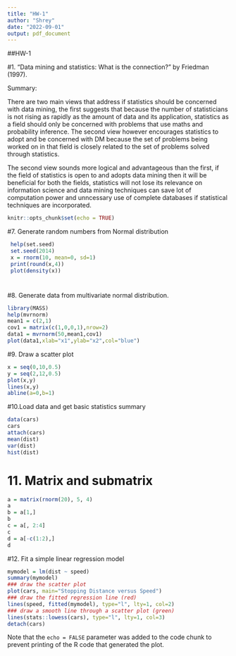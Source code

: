 ```yaml
---
title: "HW-1"
author: "Shrey"
date: "2022-09-01"
output: pdf_document
---
```


##HW-1

#1. "Data mining and statistics: What is the connection?" by Friedman (1997).

Summary:

There are two main views that address if statistics should be concerned with data mining, the first suggests that because the number of statisticians is not rising as rapidly as the amount of data and its application, statistics as a field should only be concerned with problems that use maths and probability inference. The second view however encourages statistics to adopt and be concerned with DM because the set of problems being worked on in that field is closely related to the set of problems solved through statistics.

The second view sounds more logical and advantageous than the first, if the field of statistics is open to and adopts data mining then it will be beneficial for both the fields, statistics will not lose its relevance on information science and data mining techniques can save lot of computation power and unncessary use of complete databases if statistical techniques are incorporated.

```r
knitr::opts_chunk$set(echo = TRUE)
```

#7. Generate random numbers from Normal distribution

```r
 help(set.seed)
 set.seed(2014)
 x = rnorm(10, mean=0, sd=1)
 print(round(x,4))
 plot(density(x))
```

# 

#8. Generate data from multivariate normal distribution.

```r
library(MASS)
help(mvrnorm)
mean1 = c(2,1)
cov1 = matrix(c(1,0,0,1),nrow=2)
data1 = mvrnorm(50,mean1,cov1)
plot(data1,xlab="x1",ylab="x2",col="blue")
```

#9. Draw a scatter plot

```r
x = seq(0,10,0.5)
y = seq(2,12,0.5)
plot(x,y)
lines(x,y)
abline(a=0,b=1)
```

#10.Load data and get basic statistics summary

```r
data(cars)
cars
attach(cars)
mean(dist)
var(dist)
hist(dist)
```

# 11. Matrix and submatrix

```r
a = matrix(rnorm(20), 5, 4)
a
b = a[1,]
b
c = a[, 2:4]
c
d = a[-c(1:2),]
d
```

#12. Fit a simple linear regression model

```r

mymodel = lm(dist ~ speed)
summary(mymodel)
### draw the scatter plot
plot(cars, main="Stopping Distance versus Speed")
### draw the fitted regression line (red)
lines(speed, fitted(mymodel), type="l", lty=1, col=2)
### draw a smooth line through a scatter plot (green)
lines(stats::lowess(cars), type="l", lty=1, col=3)
detach(cars)

```

Note that the `echo = FALSE` parameter was added to the code chunk to prevent printing of the R code that generated the plot.
